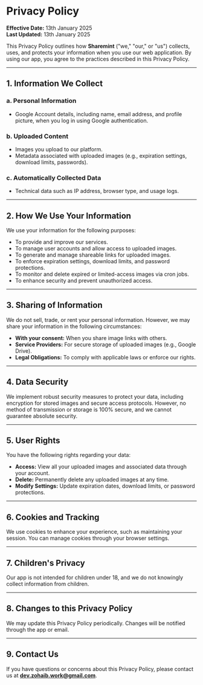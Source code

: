 # Privacy Policy

**Effective Date:** 13th January 2025  
**Last Updated:** 13th January 2025  

This Privacy Policy outlines how **Sharemint** ("we," "our," or "us") collects, uses, and protects your information when you use our web application. By using our app, you agree to the practices described in this Privacy Policy.

---

## 1. Information We Collect
### a. Personal Information
- Google Account details, including name, email address, and profile picture, when you log in using Google authentication.

### b. Uploaded Content
- Images you upload to our platform.
- Metadata associated with uploaded images (e.g., expiration settings, download limits, passwords).

### c. Automatically Collected Data
- Technical data such as IP address, browser type, and usage logs.

---

## 2. How We Use Your Information
We use your information for the following purposes:
- To provide and improve our services.
- To manage user accounts and allow access to uploaded images.
- To generate and manage shareable links for uploaded images.
- To enforce expiration settings, download limits, and password protections.
- To monitor and delete expired or limited-access images via cron jobs.
- To enhance security and prevent unauthorized access.

---

## 3. Sharing of Information
We do not sell, trade, or rent your personal information. However, we may share your information in the following circumstances:
- **With your consent:** When you share image links with others.
- **Service Providers:** For secure storage of uploaded images (e.g., Google Drive).
- **Legal Obligations:** To comply with applicable laws or enforce our rights.

---

## 4. Data Security
We implement robust security measures to protect your data, including encryption for stored images and secure access protocols. However, no method of transmission or storage is 100% secure, and we cannot guarantee absolute security.

---

## 5. User Rights
You have the following rights regarding your data:
- **Access:** View all your uploaded images and associated data through your account.
- **Delete:** Permanently delete any uploaded images at any time.
- **Modify Settings:** Update expiration dates, download limits, or password protections.

---

## 6. Cookies and Tracking
We use cookies to enhance your experience, such as maintaining your session. You can manage cookies through your browser settings.

---

## 7. Children's Privacy
Our app is not intended for children under 18, and we do not knowingly collect information from children.

---

## 8. Changes to this Privacy Policy
We may update this Privacy Policy periodically. Changes will be notified through the app or email.

---

## 9. Contact Us
If you have questions or concerns about this Privacy Policy, please contact us at **dev.zohaib.work@gmail.com**.
